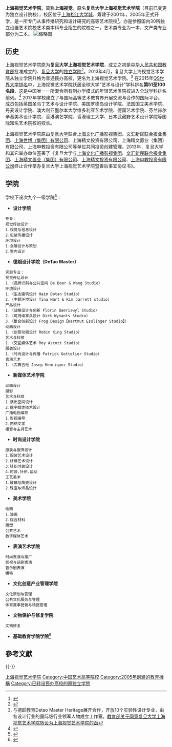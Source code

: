 {{University
|image=        [[File:复旦视觉.JPG|300px]]
|name=         上海视觉艺术学院
|EnglishName=Shanghai Institute of Visual Arts
|established=  2005年
|city=         [[上海|上海]][[松江区|松江区]][[文翔路|文翔路]]2200号
|country=      {{CHN}}
|motto=        忠诚 卓越 创新 和谐
|type=         民办普通高等学校
|chancellor=   
|president=    [[龚学平|龚学平]]（现任校长：周斌）
|students=     约3500
|campus=       约1000亩
|affiliations= [[上海市|上海市]]
|website=      [http://www.siva.edu.cn www.siva.edu.cn]
}}

'''上海视觉艺术学院'''，简称'''上海视觉'''，原名'''复旦大学上海视觉艺术学院'''（目前已变更为独立设计院校），校区位于[[上海|上海]][[松江大学城|松江大学城]]，筹建于2001年，2005年正式开学，是一所专门从事传播研究和设计研究的高等艺术院校<ref>{{Cite web |url=http://gaokao.chsi.com.cn/sch/schoolInfo--schId-481664.dhtml |title=学校简介 |accessdate=2009-10-02 |archive-date=2010-03-22 |archive-url=https://web.archive.org/web/20100322195156/http://gaokao.chsi.com.cn/sch/schoolInfo--schId-481664.dhtml |dead-url=no }}</ref>。亦是参照国内30所独立设置艺术院校艺术类本科专业招生的院校之一，艺术类专业为一本，文产类专业部分为二本。
[[File:上海视觉艺术学院_外面.jpg|缩略图]]

== 历史 ==
上海视觉艺术学院原为'''复旦大学上海视觉艺术学院'''，成立之初是[[中华人民共和国教育部|中华人民共和国教育部]]批准成立的、[[复旦大学|复旦大学]]的[[独立学院|独立学院]]<ref>{{Cite web |url=http://www.fudan.edu.cn/new_dep/shijue.htm |title=复旦大学上海视觉艺术学院 |accessdate=2009-10-02 |archive-date=2009-12-12 |archive-url=https://web.archive.org/web/20091212075959/http://www.fudan.edu.cn/new_dep/shijue.htm |dead-url=no }}</ref>。2013年4月，复旦大学上海视觉艺术学院从独立学院升格为普通民办高校，更名为上海视觉艺术学院。<ref>与德蹈教育Detao Master Heritage展开合作，开放10个实验性设计专业，由各设计行业的国际级行业领军人物成立工作室。[http://www.moe.gov.cn/publicfiles/business/htmlfiles/moe/s181/201305/152355.html 教育部关于同意复旦大学上海视觉艺术学院转设为上海视觉艺术学院的函]{{Dead link}}</ref> 在2015年[[QS世界大学排名|QS世界大学排名]]中，上海视觉艺术学院跃居全球大学“艺术与设计”学科排名'''第51至100名段'''，这是中国唯一一所混合所有制办学模式的年轻艺术类院校进入全球学科排名前列。<ref>{{Cite web|url=http://www.shanghai.gov.cn/nw2/nw2314/nw2315/nw17239/nw17245/u21aw1011004.html|title=QS世界大学艺术与设计学科排名出炉 上海视觉艺术学院进百强|accessdate=2017-10-06|last=address|first=author,email|work=www.shanghai.gov.cn|language=zh|archive-date=2019-05-11|archive-url=https://web.archive.org/web/20190511205542/http://www.shanghai.gov.cn/nw2/nw2314/nw2315/nw17239/nw17245/u21aw1011004.html|dead-url=no}}</ref> 2017年学校建立了与国际高等艺术教育界开展交流与合作的国际平台。成员包括英国圣马丁艺术与设计学院、美国罗德岛设计学院、法国国立美术学院、丹麦设计学院、澳大利亚墨尔本大学维多利亚艺术学院、德国艺术学院、芬兰赫尔辛基美术设计学院、香港演艺学院、香港理工大学、日本武藏野艺术设计学院等国际知名艺术院校的校长。

上海视觉艺术学院原由[[复旦大学|复旦大学]]联合[[上海文化广播影视集团|上海文化广播影视集团]]、[[文汇新民联合报业集团|文汇新民联合报业集团]]、[[上海世博|上海世博（集团）有限公司]]、上海精文投资有限公司、上海精文置业（集团）有限公司、上海申教投资有限公司等单位共同投资创建管理。2013年，复旦大学和其它举办单位签署了《复旦大学与[[上海文化广播影视集团|上海文化广播影视集团]]、[[文汇新民联合报业集团|文汇新民联合报业集团]]、[[上海文化广播影视集团|上海精文置业（集团）有限公司]]、[[中共上海市委宣传部|上海精文投资有限公司]]、[[上海市教育委员会|上海申教投资有限公司]]终止合作举办复旦大学上海视觉艺术学院暨善后事宜协议书》。

== 学院 ==
学校下设次九个一级学院<ref>{{Cite web |url=http://edu.sina.com.cn/gaokao/2007-04-29/113780708.html |title=上海视觉艺术学院介绍 |accessdate=2009-10-02 |archive-date=2020-11-04 |archive-url=https://web.archive.org/web/20201104051602/http://edu.sina.com.cn/gaokao/2007-04-29/113780708.html |dead-url=no }}</ref>：
*'''设计学院'''
 专业：
 视觉传达设计：
 1.视觉与信息设计
 2.包装传播设计
 环境设计
 1.会展设计与策划
 2.室内设计

*'''德蹈设计学院（DeTao Master）'''
 实验专业：
 视觉传达设计
 1.（品牌识别与公共空间 De Boer & Wang Studio）
 环境设计
 1.（生态建筑设计 Haim Dotan Studio）
 2.（主题环境设计 Tina Hart & Kim Jarrett studio）
 产品设计
 1.（战略设计与创新 Florin Baeriswyl Studio）
 2.（可持续家具设计 Dirk Wynants Studio）
 3.（整合创新设计 Frog Design【Hartmut Esslinger Studio】）
 动画设计
 1.（创意动画设计 Robin King Studio）
 艺术与科技
 1.（交互媒体艺术 Roy Ascott Studio）
 服装设计
 1.（时尚设计与传播 Patrick Gottelier Studio）
 表演艺术
 1.（古典吉他 Josep Henriquez Studio）

*'''新媒体艺术学院'''
 动画设计
 摄影
 艺术与科技
 1.演出空间设计
 2.数字媒体技术设计
 广播电视编导
 1.影视编导
 2.网络文学
 播音与主持艺术
 
*'''时尚设计学院'''
 服装与服饰设计
 1.服装艺术设计
 2.纤维艺术设计
 3.针织时装设计
 4.时装.针织.运动
 工艺美术
 1.玻璃与陶瓷设计
 2.珠宝与饰品设计

*'''美术学院'''
 绘画
 1.油画
 2.综合材料
 雕塑
 公共艺术
 数字媒体艺术

*'''表演艺术学院'''
 时尚表演与推广
 影视与话剧表演
 音乐剧表演
 模特

*'''文化创意产业管理学院'''
 文化策划与管理
 公共文化服务与管理
 体育赛事营销与场馆管理

*'''文物保护与修复学院'''
 文物修复

*'''基础教育学院学院'''<ref>{{Cite web |url=http://www.siva.edu.cn/renda/node6813/node7114/node7581/u1a1693803.html |title=关于“数码传媒学院”改名为“新媒体艺术学院”的通知 |accessdate=2010-10-04 |archive-date=2011-07-06 |archive-url=https://web.archive.org/web/20110706103058/http://www.siva.edu.cn/renda/node6813/node7114/node7581/u1a1693803.html |dead-url=no }}</ref>

==參考文獻==
<div class="references-small">
<references />
</div>

{{-}}

{{上海高等院校}}
{{民办大学}}
{{中国艺术院校}}
[[Category:上海视觉艺术学院|]]
[[Category:中国艺术高等院校|Category:中国艺术高等院校]]
[[Category:2005年創建的教育機構|Category:2005年創建的教育機構]]
[[Category:已转设民办高校的原独立学院|Category:已转设民办高校的原独立学院]]